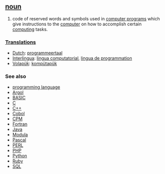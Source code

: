 == [[noun]] ==
#code of reserved words and symbols used in [[computer program]]s which give instructions to the [[computer]] on how to accomplish certain [[computing]] tasks.

===[[Translation]]s===
*[[Dutch]]: [[programmeertaal]]
*[[Interlingua]]: [[lingua computatorial]], [[lingua de programmation]]
*[[Volapük]]: [[kompütapük]]

=== See also ===

*[[programming language]]
*[[Argol]]
*[[BASIC]]
*[[C]]
*[[Cplusplus|C++]]
*[[Cobol]]
*[[CPM]]
*[[Fortran]]
*[[Java]]
*[[Modula]]
*[[Pascal]]
*[[PERL]]
*[[PHP]]
*[[Python]]
*[[Ruby]]
*[[SQL]]